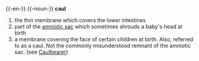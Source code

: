 {{-en-}}
{{-noun-}}
'''caul'''
#the thin membrane which covers the lower intestines
#part of the [[amniotic sac]] which sometimes shrouds a baby's head at birth
#a membrane covering the face of certain children at birth. Also, referred to as a caul. Not the commonly misunderstood remnant of the amniotic sac. (see [[Caulbearer]])